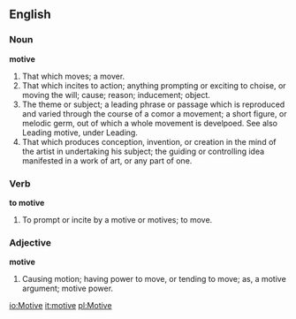 ==English==

===Noun===

'''motive'''

#That which moves; a mover.
#That which incites to action; anything prompting or exciting to choise, or moving the will; cause; reason; inducement; object.
#The theme or subject; a leading phrase or passage which is reproduced and varied through the course of a comor a movement; a short figure, or melodic germ, out of which a whole movement is develpoed. See also Leading motive, under Leading.
#That which produces conception, invention, or creation in the mind of the artist in undertaking his subject; the guiding or controlling idea manifested in a work of art, or any part of one.

===Verb===

'''to motive'''

#To prompt or incite by a motive or motives; to move.

===Adjective===

'''motive'''

#Causing motion; having power to move, or tending to move; as, a motive argument; motive power.

[[io:Motive]]
[[it:motive]]
[[pl:Motive]]